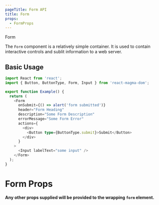 ```yaml
---
pageTitle: Form API
title: Form
props:
  - FormProps
---
```


<DocsHeading type="api">Form</DocsHeading>

The `Form` component is a relatively simple container. It is used to contain interactive controls and sublit information to a web server.

## Basic Usage

```typescript
import React from 'react';
import { Button, ButtonType, Form, Input } from 'react-magma-dom';

export function Example() {
  return (
    <Form
      onSubmit={() => alert('form submitted')}
      header="Form Heading"
      description="Some Form Description"
      errorMessage="Some Form Error"
      actions={
        <div>
          <Button type={ButtonType.submit}>Submit</Button>
        </div>
      }
    >
      <Input labelText="some input" />
    </Form>
  );
}
```

# Form Props

**Any other props supplied will be provided to the wrapping `form` element.**

<FormProps />
